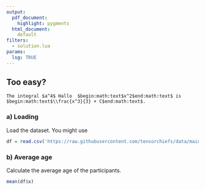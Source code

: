 ```yaml
---
output:
  pdf_document:
    highlight: pygments
  html_document: 
    default
filters:
  - solution.lua
params:
  lsg: TRUE
---
```


## Too easy?

```solution
The integral $a^4$ Hallo  $begin:math:text$x^2$end:math:text$ is $begin:math:text$\\frac{x^3}{3} + C$end:math:text$.
```

### a) Loading
Load the dataset. You might use

```r
df = read.csv('https://raw.githubusercontent.com/tensorchiefs/data/main/data/sbp.csv')
```

### b) Average age
Calculate the average age of the participants.

```r
mean(df$x)
```


